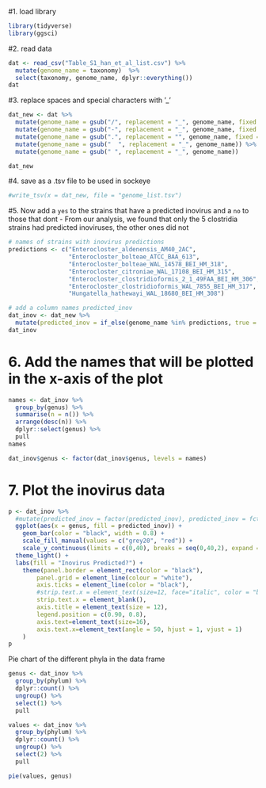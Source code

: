 #1. load library
```{r}
library(tidyverse)
library(ggsci)
```


#2. read data
```{r}
dat <- read_csv("Table_S1_han_et_al_list.csv") %>%
  mutate(genome_name = taxonomy)  %>%
  select(taxonomy, genome_name, dplyr::everything())
dat
```
#3. replace spaces and special characters with '_' 
```{r}

dat_new <- dat %>% 
  mutate(genome_name = gsub("/", replacement = "_", genome_name, fixed = T)) %>%
  mutate(genome_name = gsub("-", replacement = "_", genome_name, fixed = T)) %>%
  mutate(genome_name = gsub(".", replacement = "", genome_name, fixed = T)) %>%
  mutate(genome_name = gsub("  ", replacement = "_", genome_name)) %>%
  mutate(genome_name = gsub(" ", replacement = "_", genome_name))

dat_new
```
#4. save as a .tsv file to be used in sockeye
```{r}
#write_tsv(x = dat_new, file = "genome_list.tsv")
```

#5. Now add a `yes` to the strains that have a predicted inovirus and a `no` to those that dont
- From our analysis, we found that only the 5 clostridia strains had predicted inoviruses, the other ones did not

```{r}
# names of strains with inovirus predictions
predictions <- c("Enterocloster_aldenensis_AM40_2AC",
                 "Enterocloster_bolteae_ATCC_BAA_613",
                 "Enterocloster_bolteae_WAL_14578_BEI_HM_318",
                 "Enterocloster_citroniae_WAL_17108_BEI_HM_315",
                 "Enterocloster_clostridioformis_2_1_49FAA_BEI_HM_306",
                 "Enterocloster_clostridioformis_WAL_7855_BEI_HM_317",
                 "Hungatella_hathewayi_WAL_18680_BEI_HM_308")

# add a column names predicted_inov
dat_inov <- dat_new %>%
  mutate(predicted_inov = if_else(genome_name %in% predictions, true = "Yes", false = "No"))
dat_inov
```
# 6. Add the names that will be plotted in the x-axis of the plot
```{r}
names <- dat_inov %>%
  group_by(genus) %>%
  summarise(n = n()) %>%
  arrange(desc(n)) %>%
  dplyr::select(genus) %>%
  pull
names

dat_inov$genus <- factor(dat_inov$genus, levels = names)
```

# 7. Plot the inovirus data
```{r}
p <- dat_inov %>%
  #mutate(predicted_inov = factor(predicted_inov), predicted_inov = fct_inorder(predicted_inov)) %>%
  ggplot(aes(x = genus, fill = predicted_inov)) +
    geom_bar(color = "black", width = 0.8) +
    scale_fill_manual(values = c("grey20", "red")) +
    scale_y_continuous(limits = c(0,40), breaks = seq(0,40,2), expand = c(0,0)) +
  theme_light() +
  labs(fill = "Inovirus Predicted?") +
    theme(panel.border = element_rect(color = "black"),
        panel.grid = element_line(colour = "white"),
        axis.ticks = element_line(color = "black"),
        #strip.text.x = element_text(size=12, face="italic", color = "black"),
        strip.text.x = element_blank(),
        axis.title = element_text(size = 12),
        legend.position = c(0.90, 0.8),
        axis.text=element_text(size=16),
        axis.text.x=element_text(angle = 50, hjust = 1, vjust = 1)
    )
p
```

Pie chart of the different phyla in the data frame
```{r}
genus <- dat_inov %>%
  group_by(phylum) %>%
  dplyr::count() %>%
  ungroup() %>%
  select(1) %>%
  pull

values <- dat_inov %>%
  group_by(phylum) %>%
  dplyr::count() %>%
  ungroup() %>%
  select(2) %>%
  pull

pie(values, genus)
```













